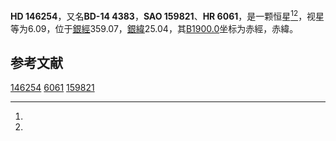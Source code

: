 {{Starbox begin
| name = HD 146254
}}
{{Starbox observe
| epoch = [[J2000.0|J2000.0]]
| constell = {{星座名待查}}<ref name=SIMBAD>{{cite web
 | url=http://simbad.u-strasbg.fr/simbad/sim-id?Ident=HR+6061
 | title =Pulsating variable Star
 | publisher=Centre de Données astronomiques de Strasbourg
 | work=SIMBAD
 | accessdate=2012-07-13}}</ref><ref name=DATA>{{cite web
 | url=http://vizier.u-strasbg.fr/viz-bin/VizieR-5?-out.add=.&-source=5050&-corr=PK=HR&-out.max=9999&HR=6061
 | title=VizieR Detailed Page
 | accessdate=2012-07-13
 | archive-url=https://web.archive.org/web/20190216085126/http://vizier.u-strasbg.fr/viz-bin/VizieR-5?-out.add=.&-source=5050&-corr=PK=HR&-out.max=9999&HR=6061
 | archive-date=2019-02-16
 | dead-url=yes
 }}</ref>
| 星官 = 
| ra = {{RA|16|15|51.5}}<ref name=SIMBAD /><ref name=DATA />
| dec = {{DEC|-14|50|57}}<ref name=SIMBAD /><ref name=DATA />
| appmag_v = 6.09<ref name=SIMBAD /><ref name=DATA />
}}
{{Starbox character
| class = A0V<ref name=SIMBAD /><ref name=DATA />
| b-v = 0.06<ref name=SIMBAD /><ref name=DATA />
| u-b = 0<ref name=SIMBAD /><ref name=DATA />
| r-i = <ref name=SIMBAD /><ref name=DATA />
| variable = 
}}
{{Starbox astrometry
| radial_v = 0
| prop_mo_ra = -11
| parallax = 
| p_error = 
}}
{{Starbox catalog
| names =BD-14 4383，[[SAO星表|SAO]] 159821，[[HD星表|HD]] 146254，[[HR星表|HR]] 6061}}
{{Starbox reference |Simbad=HR+6061}}
{{Starbox end}}

'''HD 146254'''，又名'''BD-14 4383'''，'''SAO 159821'''、'''HR 6061'''，是一颗恒星<ref name=SIMBAD /><ref name=DATA />，视星等为6.09，位于[[銀道座標系|銀經]]359.07，[[銀道座標系|銀緯]]25.04，其[[B1900.0|B1900.0]]坐标为赤經{{RA|16|10|12.7}}，赤緯{{DEC|-14|25.04|55}}。

== 参考文献 ==
{{reflist}}

{{star-stub}}

[[Category:HD和HDE天體|146254]]
[[Category:HR天體|6061]]
[[Category:SAO天體|159821]]